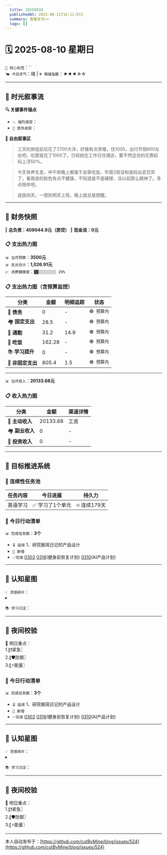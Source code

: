 ```yaml
---
  title: 20250810
  publishedAt: 2025-08-11T16:11:07Z
  summary: 查看全文>>
  tags: []
---
```


# 🗓️ 2025-08-10 星期日  
`🔑 核心标签`：``  
`🌤️ 今日天气`：晴 | `💗 情绪指数`：★★★☆☆   

---


## 🌊 **时光叙事流**
**🔍 关键事件锚点**  
- `💥 强烈感受`：             
- `🎉 意外收获`：           

**📖 自由叙事区**  
> 三天的旅程前后花了2700大洋，好像有点贵喔，住1000，出行开销600左右吧，吃那就花了1000了。已经挑在工作日住酒店，要不然这住的花费起码上浮50%。

> 今天休养生息，中午和晚上都属于自家吃饭，毕竟2周没和爸妈出去饮茶了，看我爸的脸色有点不健康，不知道是不是硬撑，没以前那么精神了。多点陪伴吧。

> 连放四天，一想到明天上班，晚上就总是想醒。

---

## 💸 **财务快照**
‖ **总负债：409044.9元（房贷）**
‖ **现金流：0元**

### 📋 支出热力图

`📊 当月预算`：**3500元**  
`📊 支出合计`：**1,026.91元**  
`💹 消费健康度`：`▓▓░░░░░░░░ 29%`  
### 📋 支出热力图（含预算监控）
| 分类         | 金额    | 明细追踪                  | 状态           |
|--------------|---------|---------------------------|----------------|
| 🏦 **债务**    | 0   | -    | `🟢 预算内`   |
| 🏘️ **固定支出** | 28.5     |  -  | `🟢 预算内`     |
| 🚌 **通勤**     | 31.2   | 14.9  | `🟢 预算内`     |
| 🍜 **吃饭**     | 162.28  | -  | `🟢 预算内`   |
| 📚 **学习提升** | 0      | -     | `🟢 预算内`     |
| 🎲 **非固定支出** | 805.4   |  1.5  | `🟢 预算内`  |
---

`📊 当月收入`：**20133.68元**  

### 📋 收入热力图
| 分类         | 金额    | 渠道详情             |
|--------------|---------|-------------------------|
| 🏦 **主动收入**  | 20133.68                | 工资        |
| 🏘️ **副业收入**  | 0                | -        |
| 🚌 **投资收入**  | 0                | -        |



---

## 🎯 **目标推进系统**

### 🔄 连续性任务池
| 任务内容                | 今日进展          | 持久力     |
|-------------------------|-------------------|------------|
| 英语学习         | ✅ 学习了1个单元 | 🔥 连续179天  |




### 📌 今日行动清单

`📊 完成任务数`：**3个**  
- `⏳ 延续` 1、研究极简日记的产品设计             
- `🚩 新增`   
- `✅完成` [0302](note://WEB9685e40ae7a6464db1196641a1ffd0ee)   [0316](note://WEBc1fcc89ec3e741538b703e8017b38c9f)(健身前恢复计划)  [0310](note://WEBfc89f9187c014fbe9fab88e2d09b4bde)(AI产品计划)


---

## 🌌 **认知星图**
`💡 灵感碎片`：  
▸ 


`📚 学习沉淀`：  
>    

---

## 🌃 夜间校验

🚀 明日重点：  
1.〖❗紧急〗  
2.〖🛡️防御〗  
3.〖⚡能量〗



### 📌 今日行动清单

`📊 完成任务数`：**3个**  
- `⏳ 延续` 1、研究极简日记的产品设计             
- `🚩 新增`   
- `✅完成` [0302](note://WEB9685e40ae7a6464db1196641a1ffd0ee)   [0316](note://WEBc1fcc89ec3e741538b703e8017b38c9f)(健身前恢复计划)  [0310](note://WEBfc89f9187c014fbe9fab88e2d09b4bde)(AI产品计划)


---

## 🌌 **认知星图**
`💡 灵感碎片`：  
▸ 


`📚 学习沉淀`：  
>    

---

## 🌃 夜间校验

🚀 明日重点：  
1.〖❗紧急〗  
2.〖🛡️防御〗  
3.〖⚡能量〗

---
本人自动发布于：[https://github.com/cutByMine/blog/issues/524](https://github.com/cutByMine/blog/issues/524)
